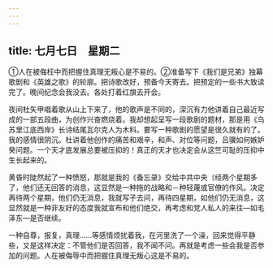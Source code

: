 ```yaml
---
---
---
```

title: 七月七日　星期二
---




①人在被侮枉中而把握住真理无叛心是不易的。②准备写下《我们是兄弟》独幕歌剧和《英雄之歌》的轮廓。把诗歌改好，预备今天寄去。把预定的一些书大致读完了。晚间纪念会我没去。各处打着红旗去开会。

夜间杜矢甲唱着歌从山上下来了，他的歌声是不同的，深沉有力他讲着自己最近写成的一部五段曲，为创作兴奋燃烧着。我却想起呈写一段歌剧的题材，那是用《乌苏里江底西岸》长诗结尾瓦尔克人为木料。要写一种歌剧的愿望是很久就有的了。我的感情很阴沉。杜讲着他创作的痛苦和艰辛，和声、对位等问题，吕骥如何嫉妒癸问题。一个天才底发展总要被压抑的！真正的天才也决定会从这竺可耻的压抑中生长起来的。

黄昏时陡然起了一种愤怒，那就是我的《备忘录》交给中共中央〔经两个星期多了，他们还无回答的消息，这显然是一种拖的战略和－种轻蔑或官僚的作风。决定再待两个星期，他们仍无消息，我就写子去问，再待四星期，如他们仍无消息，这显然就是一种非友好的态度我就宣布和他们绝交，再考虑和党人私人的来往―如毛泽东―是否继续。

一种自尊，报复，真理……等感情烦扰着我，在河里洗了一个澡，回来觉得平静些，又是这样决定：不管他们是否回答，我不闻不问。再就是考虑一些会我是否参加的问题。人在被侮辱中而把握住真理无叛心这是不易的。